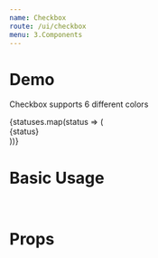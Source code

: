 ```yaml
---
name: Checkbox
route: /ui/checkbox
menu: 3.Components
---
```



# Demo

<div className="mb-4">
  <div>
    <p>
      Checkbox supports 6 different colors
    </p>
    <Row>
      {statuses.map(status => (
        <Col xs={6} sm={4} md={2}>
          <div className="text-center justify-start mb-2">
            <Checkbox status={status} size={3} selected />
            <label className="pl-1">{status}</label>
          </div>
        </Col>
      ))}
    </Row>
  </div>
</div>


# Basic Usage

<Playground>
<Checkbox
    className='foobar'
    status='green'
    border={true}
    selected={true}
    size={3}
    disabled={false}
/>
</Playground>

<br />

# Props
<Props of={Checkbox} />
